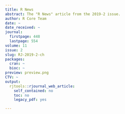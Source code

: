 ```yaml
---
title: R News
abstract: The "R News" article from the 2019-2 issue.
author: R Core Team
date: ~
date_received: ~
journal:
  firstpage: 448
  lastpage: 554
volume: 11
issue: 2
slug: RJ-2019-2-ch
packages:
  cran: ~
  bioc: ~
preview: preview.png
CTV: ~
output:
  rjtools::rjournal_web_article:
    self_contained: no
    toc: no
    legacy_pdf: yes

---
```


